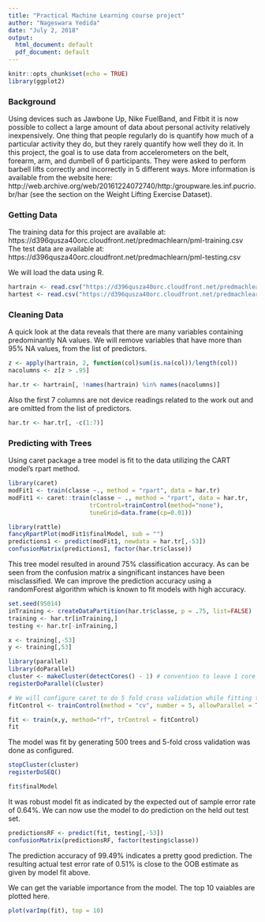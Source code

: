 ```yaml
---
title: "Practical Machine Learning course project"
author: "Nageswara Yedida"
date: "July 2, 2018"
output:
  html_document: default
  pdf_document: default
---
```


```r
knitr::opts_chunk$set(echo = TRUE)
library(ggplot2)
```

### Background
Using devices such as Jawbone Up, Nike FuelBand, and Fitbit it is now possible to collect
a large amount of data about personal activity relatively inexpensively. One thing that people regularly do is
quantify how much of a particular activity they do, but they rarely quantify how well they
do it. In this project, the goal is to use data from accelerometers on the belt,
forearm, arm, and dumbell of 6 participants. They were asked to perform barbell lifts
correctly and incorrectly in 5 different ways. More information is available from the
website here: http://web.archive.org/web/20161224072740/http:/groupware.les.inf.pucrio.
br/har (see the section on the Weight Lifting Exercise Dataset).

### Getting Data
The training data for this project are available at:
https://d396qusza40orc.cloudfront.net/predmachlearn/pml-training.csv
The test data are available at:
https://d396qusza40orc.cloudfront.net/predmachlearn/pml-testing.csv

We will load the data using R.
```r
hartrain <- read.csv("https://d396qusza40orc.cloudfront.net/predmachlearn/pml-training.csv", stringsAsFactors = FALSE, na.strings = c("NA","#DIV/0!", ""))
hartest <- read.csv("https://d396qusza40orc.cloudfront.net/predmachlearn/pml-testing.csv", stringsAsFactors = FALSE, na.strings = c("NA","#DIV/0!", ""))
```

### Cleaning Data
A quick look at the data reveals that there are many variables containing predominantly NA values. We will remove variables that have more than 95% NA values, from the list of predictors.

```r
z <- apply(hartrain, 2, function(col)sum(is.na(col))/length(col))
nacolumns <- z[z > .95]

har.tr <- hartrain[, !names(hartrain) %in% names(nacolumns)]
```
Also the first 7 columns are not device readings related to the work out and are omitted from the list of predictors.
```r
har.tr <- har.tr[, -c(1:7)]
```

### Predicting with Trees
Using caret package a tree model is fit to the data utilizing the CART model's rpart method.
```r
library(caret)        
modFit1 <- train(classe ~., method = "rpart", data = har.tr)
modFit1 <- caret::train(classe ~ ., method = "rpart", data = har.tr,
                       trControl=trainControl(method="none"),
                       tuneGrid=data.frame(cp=0.01))
``` 


```r
library(rattle)
fancyRpartPlot(modFit1$finalModel, sub = "")
predictions1 <- predict(modFit1, newdata = har.tr[,-53])
confusionMatrix(predictions1, factor(har.tr$classe))
```

This tree model resulted in around 75% classification accuracy. As can be seen from the confusion matrix a singnificant instances have been misclassified. We can improve the prediction accuracy using a randomForest algorithm which is known to fit models with high accuracy.

```r
set.seed(95014)
inTraining <- createDataPartition(har.tr$classe, p = .75, list=FALSE)
training <- har.tr[inTraining,]
testing <- har.tr[-inTraining,]

x <- training[,-53]
y <- training[,53]
```

```r
library(parallel)
library(doParallel)
cluster <- makeCluster(detectCores() - 1) # convention to leave 1 core for OS
registerDoParallel(cluster)
```

```r
# We will configure caret to do 5 fold cross validation while fitting the model
fitControl <- trainControl(method = "cv", number = 5, allowParallel = TRUE)
```

```r
fit <- train(x,y, method="rf", trControl = fitControl)
fit
```
The model was fit by generating 500 trees and 5-fold cross validation was done as configured.

```r
stopCluster(cluster)
registerDoSEQ()
```

```r
fit$finalModel
```
It was robust model fit as indicated by the expected out of sample error rate of 0.64%. We can now use the model to do prediction on the held out test set.

```r
predictionsRF <- predict(fit, testing[,-53])
confusionMatrix(predictionsRF, factor(testing$classe))
```

The prediction accuracy of 99.49% indicates a pretty good prediction. The resulting actual test error rate of 0.51% is close to the OOB estimate as given by model fit above.

We can get the variable importance from the model. The top 10 vaiables are plotted here.

```r
plot(varImp(fit), top = 10)
```



